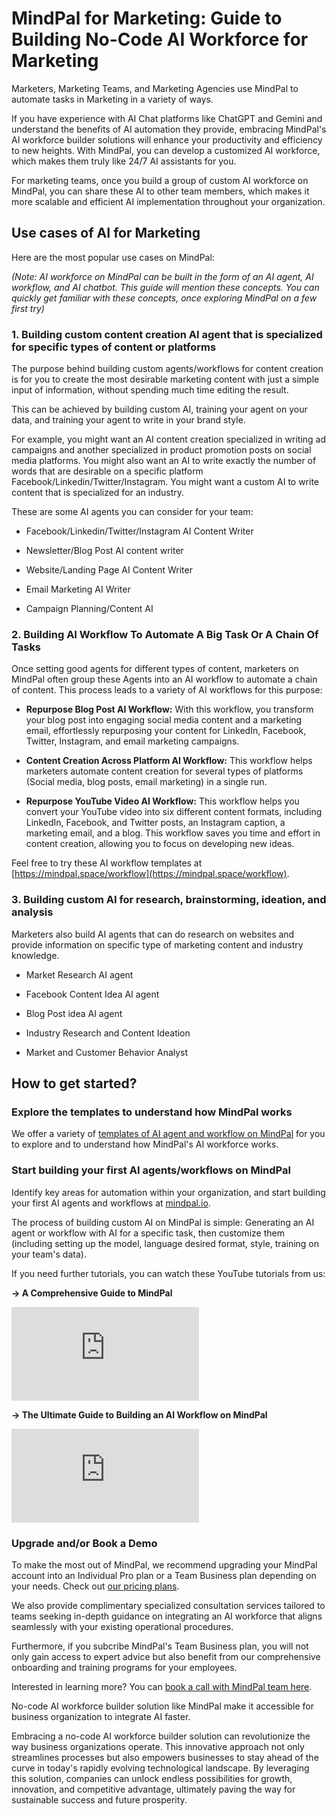 # MindPal for Marketing: Guide to Building No-Code AI Workforce for Marketing

Marketers, Marketing Teams, and Marketing Agencies use MindPal to automate tasks in Marketing in a variety of ways.

If you have experience with AI Chat platforms like ChatGPT and Gemini and understand the benefits of AI automation they provide, embracing MindPal's AI workforce builder solutions will enhance your productivity and efficiency to new heights. With MindPal, you can develop a customized AI workforce, which makes them truly like 24/7 AI assistants for you.

For marketing teams, once you build a group of custom AI workforce on MindPal, you can share these AI to other team members, which makes it more scalable and efficient AI implementation throughout your organization.

## Use cases of AI for Marketing

Here are the most popular use cases on MindPal:

_(Note: AI workforce on MindPal can be built in the form of an AI agent, AI workflow, and AI chatbot. This guide will mention these concepts. You can quickly get familiar with these concepts, once exploring MindPal on a few first try)_

### 1. Building custom content creation AI agent that is specialized for specific types of content or platforms

The purpose behind building custom agents/workflows for content creation is for you to create the most desirable marketing content with just a simple input of information, without spending much time editing the result.

This can be achieved by building custom AI, training your agent on your data, and training your agent to write in your brand style.

For example, you might want an AI content creation specialized in writing ad campaigns and another specialized in product promotion posts on social media platforms. You might also want an AI to write exactly the number of words that are desirable on a specific platform Facebook/Linkedin/Twitter/Instagram. You might want a custom AI to write content that is specialized for an industry.

These are some AI agents you can consider for your team:

- Facebook/Linkedin/Twitter/Instagram AI Content Writer

- Newsletter/Blog Post AI content writer

- Website/Landing Page AI Content Writer

- Email Marketing AI Writer

- Campaign Planning/Content AI

### 2. Building AI Workflow To Automate A Big Task Or A Chain Of Tasks

Once setting good agents for different types of content, marketers on MindPal often group these Agents into an AI workflow to automate a chain of content. This process leads to a variety of AI workflows for this purpose:

- **Repurpose Blog Post AI Workflow:** With this workflow, you transform your blog post into engaging social media content and a marketing email, effortlessly repurposing your content for LinkedIn, Facebook, Twitter, Instagram, and email marketing campaigns.

- **Content Creation Across Platform AI Workflow:** This workflow helps marketers automate content creation for several types of platforms (Social media, blog posts, email marketing) in a single run.

- **Repurpose YouTube Video AI Workflow:** This workflow helps you convert your YouTube video into six different content formats, including LinkedIn, Facebook, and Twitter posts, an Instagram caption, a marketing email, and a blog. This workflow saves you time and effort in content creation, allowing you to focus on developing new ideas.

Feel free to try these AI workflow templates at [https://mindpal.space/workflow](https://mindpal.space/workflow).

### 3. Building custom AI for research, brainstorming, ideation, and analysis

Marketers also build AI agents that can do research on websites and provide information on specific type of marketing content and industry knowledge.

- Market Research AI agent

- Facebook Content Idea AI agent

- Blog Post idea AI agent

- Industry Research and Content Ideation

- Market and Customer Behavior Analyst

## How to get started?


<Steps>

### Explore the templates to understand how MindPal works
    
We offer a variety of [templates of AI agent and workflow on MindPal](https://mindpal.space/workflow) for you to explore and to understand how MindPal's AI workforce works.

### Start building your first AI agents/workflows on MindPal
    
Identify key areas for automation within your organization, and start building your first AI agents and workflows at [mindpal.io](https://mindpal.io).

The process of building custom AI on MindPal is simple: Generating an AI agent or workflow with AI for a specific task, then customize them (including setting up the model, language desired format, style, training on your team's data).

If you need further tutorials, you can watch these YouTube tutorials from us:

**→ A Comprehensive Guide to MindPal**

<iframe
  style={{ width: "100%", aspectRatio: "16/9", marginTop: "32px" }}
  src="https://www.youtube.com/embed/IY2Hze0-tWs"
  title="YouTube video player"
  frameBorder="0"
  allow="accelerometer; autoplay; clipboard-write; encrypted-media; gyroscope; picture-in-picture; web-share"
  allowFullScreen
></iframe>

**→ The Ultimate Guide to Building an AI Workflow on MindPal**

<iframe
  style={{ width: "100%", aspectRatio: "16/9", marginTop: "32px" }}
  src="https://www.youtube.com/embed/dZVskx8xUJE"
  title="YouTube video player"
  frameBorder="0"
  allow="accelerometer; autoplay; clipboard-write; encrypted-media; gyroscope; picture-in-picture; web-share"
  allowFullScreen
></iframe>

### Upgrade and/or Book a Demo

To make the most out of MindPal, we recommend upgrading your MindPal account into an Individual Pro plan or a Team Business plan depending on your needs. Check out [our pricing plans](https://mindpal.space/pricing).
    
We also provide complimentary specialized consultation services tailored to teams seeking in-depth guidance on integrating an AI workforce that aligns seamlessly with your existing operational procedures.

Furthermore, if you subcribe MindPal's Team Business plan, you will not only gain access to expert advice but also benefit from our comprehensive onboarding and training programs for your employees.

Interested in learning more? You can [book a call with MindPal team here](https://cal.com/mindpal/demo).

</Steps>

No-code AI workforce builder solution like MindPal make it accessible for business organization to integrate AI faster.

Embracing a no-code AI workforce builder solution can revolutionize the way business organizations operate. This innovative approach not only streamlines processes but also empowers businesses to stay ahead of the curve in today's rapidly evolving technological landscape. By leveraging this solution, companies can unlock endless possibilities for growth, innovation, and competitive advantage, ultimately paving the way for sustainable success and future prosperity.


<PageFooter />